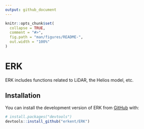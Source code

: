 ```yaml
---
output: github_document
---
```


<!-- README.md is generated from README.Rmd. Please edit that file -->

```r
knitr::opts_chunk$set(
  collapse = TRUE,
  comment = "#>",
  fig.path = "man/figures/README-",
  out.width = "100%"
)
```

# ERK

<!-- badges: start -->
<!-- badges: end -->

ERK includes functions related to LiDAR, the Helios model, etc. 

## Installation

You can install the development version of ERK from [GitHub](https://github.com/) with:

``` r
# install.packages("devtools")
devtools::install_github("erkent/ERK")
```
